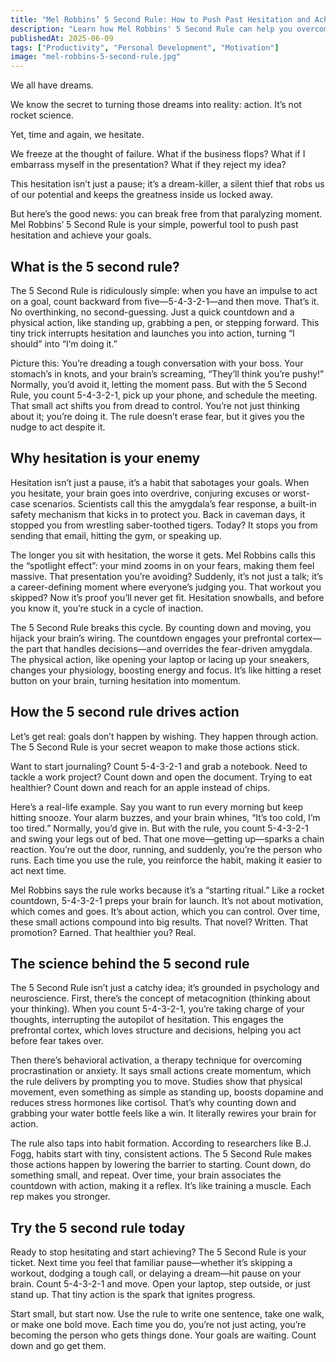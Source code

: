 ```yaml
---
title: "Mel Robbins’ 5 Second Rule: How to Push Past Hesitation and Achieve Your Goals"
description: "Learn how Mel Robbins' 5 Second Rule can help you overcome hesitation and take action on your goals. This simple countdown technique - 5-4-3-2-1 - interrupts fear and launches you into action, turning procrastination into progress."
publishedAt: 2025-06-09
tags: ["Productivity", "Personal Development", "Motivation"]
image: "mel-robbins-5-second-rule.jpg"
---
```



<BlogPageLayout frontmatter={frontmatter}>
We all have dreams.

We know the secret to turning those dreams into reality: action. It’s not rocket science.

Yet, time and again, we hesitate.

We freeze at the thought of failure. What if the business flops? What if I embarrass myself in the presentation? What if they reject my idea?

This hesitation isn’t just a pause; it’s a dream-killer, a silent thief that robs us of our potential and keeps the greatness inside us locked away.

But here’s the good news: you can break free from that paralyzing moment. Mel Robbins’ 5 Second Rule is your simple, powerful tool to push past hesitation and achieve your goals.

## What is the 5 second rule?

The 5 Second Rule is ridiculously simple: when you have an impulse to act on a goal, count backward from five—5-4-3-2-1—and then move. That’s it. No overthinking, no second-guessing. Just a quick countdown and a physical action, like standing up, grabbing a pen, or stepping forward. This tiny trick interrupts hesitation and launches you into action, turning “I should” into “I’m doing it.”

Picture this: You’re dreading a tough conversation with your boss. Your stomach’s in knots, and your brain’s screaming, “They’ll think you’re pushy!” Normally, you’d avoid it, letting the moment pass. But with the 5 Second Rule, you count 5-4-3-2-1, pick up your phone, and schedule the meeting. That small act shifts you from dread to control. You’re not just thinking about it; you’re doing it. The rule doesn’t erase fear, but it gives you the nudge to act despite it.

## Why hesitation is your enemy

Hesitation isn’t just a pause, it’s a habit that sabotages your goals. When you hesitate, your brain goes into overdrive, conjuring excuses or worst-case scenarios. Scientists call this the amygdala’s fear response, a built-in safety mechanism that kicks in to protect you. Back in caveman days, it stopped you from wrestling saber-toothed tigers. Today? It stops you from sending that email, hitting the gym, or speaking up.

The longer you sit with hesitation, the worse it gets. Mel Robbins calls this the “spotlight effect”: your mind zooms in on your fears, making them feel massive. That presentation you’re avoiding? Suddenly, it’s not just a talk; it’s a career-defining moment where everyone’s judging you. That workout you skipped? Now it’s proof you’ll never get fit. Hesitation snowballs, and before you know it, you’re stuck in a cycle of inaction.

The 5 Second Rule breaks this cycle. By counting down and moving, you hijack your brain’s wiring. The countdown engages your prefrontal cortex—the part that handles decisions—and overrides the fear-driven amygdala. The physical action, like opening your laptop or lacing up your sneakers, changes your physiology, boosting energy and focus. It’s like hitting a reset button on your brain, turning hesitation into momentum.

## How the 5 second rule drives action

Let’s get real: goals don’t happen by wishing. They happen through action. The 5 Second Rule is your secret weapon to make those actions stick.

Want to start journaling? Count 5-4-3-2-1 and grab a notebook. Need to tackle a work project? Count down and open the document. Trying to eat healthier? Count down and reach for an apple instead of chips.

Here’s a real-life example. Say you want to run every morning but keep hitting snooze. Your alarm buzzes, and your brain whines, “It’s too cold, I’m too tired.” Normally, you’d give in. But with the rule, you count 5-4-3-2-1 and swing your legs out of bed. That one move—getting up—sparks a chain reaction. You’re out the door, running, and suddenly, you’re the person who runs. Each time you use the rule, you reinforce the habit, making it easier to act next time.

Mel Robbins says the rule works because it’s a “starting ritual.” Like a rocket countdown, 5-4-3-2-1 preps your brain for launch. It’s not about motivation, which comes and goes. It’s about action, which you can control. Over time, these small actions compound into big results. That novel? Written. That promotion? Earned. That healthier you? Real.

## The science behind the 5 second rule

The 5 Second Rule isn’t just a catchy idea; it’s grounded in psychology and neuroscience. First, there’s the concept of metacognition (thinking about your thinking). When you count 5-4-3-2-1, you’re taking charge of your thoughts, interrupting the autopilot of hesitation. This engages the prefrontal cortex, which loves structure and decisions, helping you act before fear takes over.

Then there’s behavioral activation, a therapy technique for overcoming procrastination or anxiety. It says small actions create momentum, which the rule delivers by prompting you to move. Studies show that physical movement, even something as simple as standing up, boosts dopamine and reduces stress hormones like cortisol. That’s why counting down and grabbing your water bottle feels like a win. It literally rewires your brain for action.

The rule also taps into habit formation. According to researchers like B.J. Fogg, habits start with tiny, consistent actions. The 5 Second Rule makes those actions happen by lowering the barrier to starting. Count down, do something small, and repeat. Over time, your brain associates the countdown with action, making it a reflex. It’s like training a muscle. Each rep makes you stronger.

## Try the 5 second rule today

Ready to stop hesitating and start achieving? The 5 Second Rule is your ticket. Next time you feel that familiar pause—whether it’s skipping a workout, dodging a tough call, or delaying a dream—hit pause on your brain. Count 5-4-3-2-1 and move. Open your laptop, step outside, or just stand up. That tiny action is the spark that ignites progress.

Start small, but start now. Use the rule to write one sentence, take one walk, or make one bold move. Each time you do, you’re not just acting, you’re becoming the person who gets things done. Your goals are waiting. Count down and go get them.

<PodcastSummariesAd />

</BlogPageLayout>
